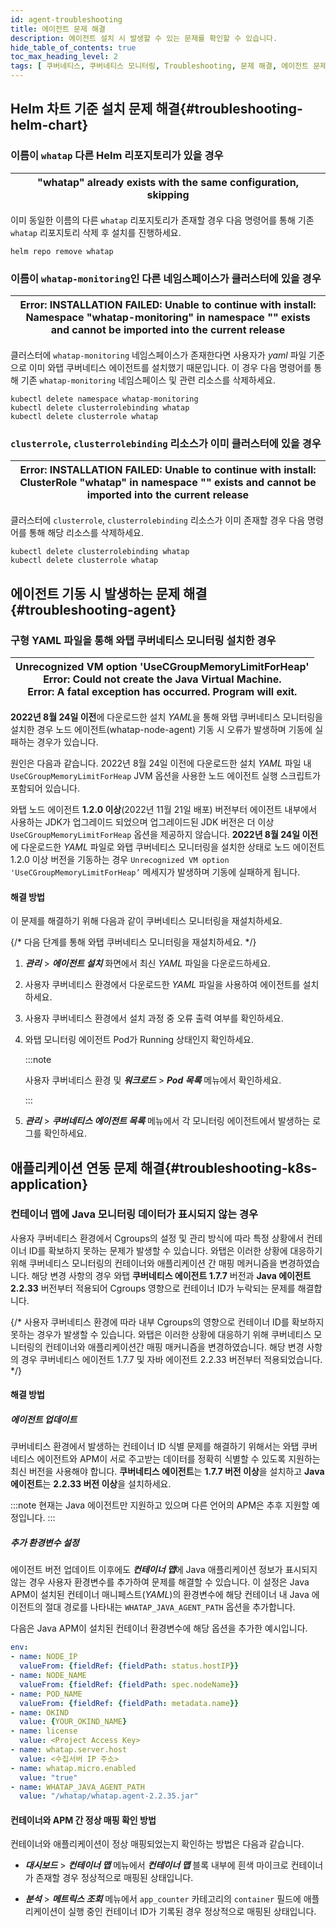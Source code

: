 ```yaml
---
id: agent-troubleshooting
title: 에이전트 문제 해결
description: 에이전트 설치 시 발생할 수 있는 문제를 확인할 수 있습니다.
hide_table_of_contents: true
toc_max_heading_level: 2
tags: [ 쿠버네티스, 쿠버네티스 모니터링, Troubleshooting, 문제 해결, 에이전트 문제 ]
---
```


## Helm 차트 기준 설치 문제 해결{#troubleshooting-helm-chart}

<div class ='faq'>

### 이름이 `whatap` 다른 Helm 리포지토리가 있을 경우

|"whatap" already exists with the same configuration, skipping|
|---|

이미 동일한 이름의 다른 `whatap` 리포지토리가 존재할 경우 다음 명령어를 통해 기존 `whatap` 리포지토리 삭제 후 설치를 진행하세요.

```shell 
helm repo remove whatap
```

### 이름이 `whatap-monitoring`인 다른 네임스페이스가 클러스터에 있을 경우 

|Error: INSTALLATION FAILED: Unable to continue with install: Namespace "whatap-monitoring" in namespace "" exists and cannot be imported into the current release|
|---|

클러스터에 `whatap-monitoring` 네임스페이스가 존재한다면 사용자가 *yaml* 파일 기준으로 이미 와탭 쿠버네티스 에이전트를 설치했기 때문입니다. 이 경우 다음 명령어를 통해 기존 `whatap-monitoring` 네임스페이스 및 관련 리소스를 삭제하세요.

```shell 
kubectl delete namespace whatap-monitoring
kubectl delete clusterrolebinding whatap
kubectl delete clusterrole whatap
```

### `clusterrole`, `clusterrolebinding` 리소스가 이미 클러스터에 있을 경우

|Error: INSTALLATION FAILED: Unable to continue with install: ClusterRole "whatap" in namespace "" exists and cannot be imported into the current release|
|---|

클러스터에 `clusterrole`, `clusterrolebinding` 리소스가 이미 존재할 경우 다음 명령어를 통해 해당 리소스를 삭제하세요.

```shell 
kubectl delete clusterrolebinding whatap
kubectl delete clusterrole whatap
```

</div>

## 에이전트 기동 시 발생하는 문제 해결{#troubleshooting-agent}

<div class ='faq'>

### 구형 YAML 파일을 통해 와탭 쿠버네티스 모니터링 설치한 경우 

|Unrecognized VM option 'UseCGroupMemoryLimitForHeap'<br/>Error: Could not create the Java Virtual Machine.<br/>Error: A fatal exception has occurred. Program will exit.|
|---|

**2022년 8월 24일 이전**에 다운로드한 설치 *YAML*을 통해 와탭 쿠버네티스 모니터링을 설치한 경우 노드 에이전트(whatap-node-agent) 기동 시 오류가 발생하며 기동에 실패하는 경우가 있습니다. 

원인은 다음과 같습니다. 2022년 8월 24일 이전에 다운로드한 설치 *YAML* 파일 내 `UseCGroupMemoryLimitForHeap` JVM 옵션을 사용한 노드 에이전트 실행 스크립트가 포함되어 있습니다. 

와탭 노드 에이전트 **1.2.0 이상**(2022년 11월 21일 배포) 버전부터 에이전트 내부에서 사용하는 JDK가 업그레이드 되었으며 업그레이드된 JDK 버전은 더 이상 `UseCGroupMemoryLimitForHeap` 옵션을 제공하지 않습니다. **2022년 8월 24일 이전**에 다운로드한 *YAML* 파일로 와탭 쿠버네티스 모니터링을 설치한 상태로 노드 에이전트 1.2.0 이상 버전을 기동하는 경우 `Unrecognized VM option 'UseCGroupMemoryLimitForHeap’` 메세지가 발생하며 기동에 실패하게 됩니다.

#### 해결 방법

이 문제를 해결하기 위해 다음과 같이 쿠버네티스 모니터링을 재설치하세요. 

{/* 다음 단계를 통해 와탭 쿠버네티스 모니터링을 재설치하세요. */}

1. ***관리***  > ***에이전트 설치*** 화면에서 최신 *YAML* 파일을 다운로드하세요.

1. 사용자 쿠버네티스 환경에서 다운로드한 *YAML* 파일을 사용하여 에이전트를 설치하세요. 

1. 사용자 쿠버네티스 환경에서 설치 과정 중 오류 출력 여부를 확인하세요.

1. 와탭 모니터링 에이전트 Pod가 Running 상태인지 확인하세요.

    :::note 

    사용자 쿠버네티스 환경 및 ***워크로드*** > ***Pod 목록*** 메뉴에서 확인하세요.

    :::

1. ***관리*** > ***쿠버네티스 에이전트 목록*** 메뉴에서 각 모니터링 에이전트에서 발생하는 로그를 확인하세요.

</div>


## 애플리케이션 연동 문제 해결{#troubleshooting-k8s-application} 

### 컨테이너 맵에 Java 모니터링 데이터가 표시되지 않는 경우

사용자 쿠버네티스 환경에서 Cgroups의 설정 및 관리 방식에 따라 특정 상황에서 컨테이너 ID를 확보하지 못하는 문제가 발생할 수 있습니다. 와탭은 이러한 상황에 대응하기 위해 쿠버네티스 모니터링의 컨테이너와 애플리케이션 간 매핑 메커니즘을 변경하였습니다. 해당 변경 사항의 경우 와탭 **쿠버네티스 에이전트 1.7.7** 버전과 **Java 에이전트 2.2.33** 버전부터 적용되어 Cgroups 영향으로 컨테이너 ID가 누락되는 문제를 해결합니다. 

{/* 사용자 쿠버네티스 환경에 따라 내부 Cgroups의 영향으로 컨테이너 ID를 확보하지 못하는 경우가 발생할 수 있습니다. 와탭은 이러한 상황에 대응하기 위해 쿠버네티스 모니터링의 컨테이너와 애플리케이션간 매핑 매커니즘을 변경하였습니다. 해당 변경 사항의 경우 쿠버네티스 에이전트 1.7.7 및 자바 에이전트 2.2.33 버전부터 적용되었습니다.  */}

#### 해결 방법 

##### 에이전트 업데이트

쿠버네티스 환경에서 발생하는 컨테이너 ID 식별 문제를 해결하기 위해서는 와탭 쿠버네티스 에이전트와 APM이 서로 주고받는 데이터를 정확히 식별할 수 있도록 지원하는 최신 버전을 사용해야 합니다. **쿠버네티스 에이전트**는 **1.7.7 버전 이상**을 설치하고 **Java 에이전트**는 **2.2.33 버전 이상**을 설치하세요. 

:::note 
현재는 Java 에이전트만 지원하고 있으며 다른 언어의 APM은 추후 지원할 예정입니다. 
:::

##### 추가 환경변수 설정

에이전트 버전 업데이트 이후에도 ***컨테이너 맵***에 Java 애플리케이션 정보가 표시되지 않는 경우 사용자 환경변수를 추가하여 문제를 해결할 수 있습니다. 이 설정은 Java APM이 설치된 컨테이너 매니페스트(*YAML*)의 환경변수에 해당 컨테이너 내 Java 에이전트의 절대 경로를 나타내는 `WHATAP_JAVA_AGENT_PATH` 옵션을 추가합니다. 

다음은 Java APM이 설치된 컨테이너 환경변수에 해당 옵션을 추가한 예시입니다. 

```YAML
env:
- name: NODE_IP
  valueFrom: {fieldRef: {fieldPath: status.hostIP}}
- name: NODE_NAME
  valueFrom: {fieldRef: {fieldPath: spec.nodeName}}
- name: POD_NAME
  valueFrom: {fieldRef: {fieldPath: metadata.name}}
- name: OKIND
  value: {YOUR_OKIND_NAME}
- name: license
  value: <Project Access Key>
- name: whatap.server.host
  value: <수집서버 IP 주소>
- name: whatap.micro.enabled
  value: "true"
- name: WHATAP_JAVA_AGENT_PATH
  value: "/whatap/whatap.agent-2.2.35.jar"
```

#### 컨테이너와 APM 간 정상 매핑 확인 방법 

컨테이너와 애플리케이션이 정상 매핑되었는지 확인하는 방법은 다음과 같습니다. 

* ***대시보드*** &gt; ***컨테이너 맵*** 메뉴에서 ***컨테이너 맵*** 블록 내부에 흰색 마이크로 컨테이너가 존재할 경우 정상적으로 매핑된 상태입니다. 

* ***분석*** &gt; ***메트릭스 조회*** 메뉴에서 `app_counter` 카테고리의 `container` 필드에 애플리케이션이 실행 중인 컨테이너 ID가 기록된 경우 정상적으로 매핑된 상태입니다. 